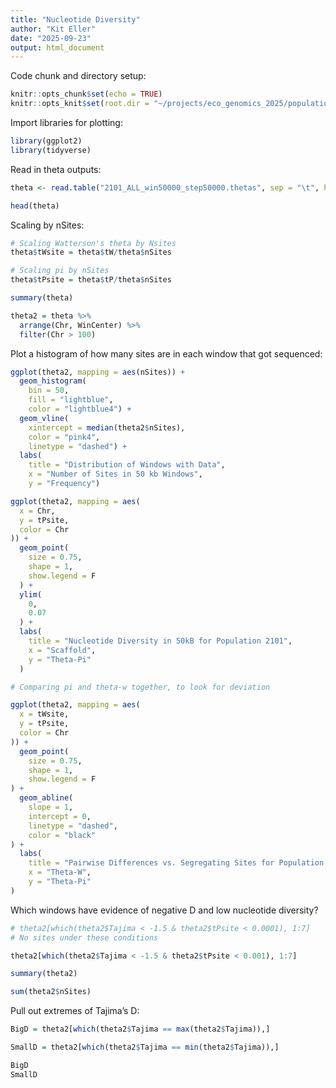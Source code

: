 ```yaml
---
title: "Nucleotide Diversity"
author: "Kit Eller"
date: "2025-09-23"
output: html_document
---
```


Code chunk and directory setup:
```r
knitr::opts_chunk$set(echo = TRUE)
knitr::opts_knit$set(root.dir = "~/projects/eco_genomics_2025/population_genomics/myresults/ANGSD/diversity/")
```

Import libraries for plotting:
```r
library(ggplot2)
library(tidyverse)
```

Read in theta outputs:
```r
theta <- read.table("2101_ALL_win50000_step50000.thetas", sep = "\t", header = T)

head(theta)

```
Scaling by nSites:
```r
# Scaling Watterson's theta by Nsites
theta$tWsite = theta$tW/theta$nSites 

# Scaling pi by nSites
theta$tPsite = theta$tP/theta$nSites
```

```r

summary(theta)

theta2 = theta %>%
  arrange(Chr, WinCenter) %>%
  filter(Chr > 100)

```

Plot a histogram of how many sites are in each window that got sequenced:
```r

ggplot(theta2, mapping = aes(nSites)) +
  geom_histogram(
    bin = 50,
    fill = "lightblue",
    color = "lightblue4") +
  geom_vline(
    xintercept = median(theta2$nSites),
    color = "pink4",
    linetype = "dashed") +
  labs(
    title = "Distribution of Windows with Data",
    x = "Number of Sites in 50 kb Windows",
    y = "Frequency")

ggplot(theta2, mapping = aes(
  x = Chr,
  y = tPsite,
  color = Chr
)) +
  geom_point(
    size = 0.75,
    shape = 1,
    show.legend = F
  ) +
  ylim(
    0,
    0.07
  ) +
  labs(
    title = "Nucleotide Diversity in 50kB for Population 2101",
    x = "Scaffold",
    y = "Theta-Pi"
  )

```

```r
# Comparing pi and theta-w together, to look for deviation

ggplot(theta2, mapping = aes(
  x = tWsite,
  y = tPsite,
  color = Chr
)) + 
  geom_point(
    size = 0.75,
    shape = 1,
    show.legend = F
) +
  geom_abline(
    slope = 1,
    intercept = 0,
    linetype = "dashed",
    color = "black"
) +
  labs(
    title = "Pairwise Differences vs. Segregating Sites for Population 2101",
    x = "Theta-W",
    y = "Theta-Pi"
)

```
Which windows have evidence of negative D and low nucleotide diversity?
```r
# theta2[which(theta2$Tajima < -1.5 & theta2$tPsite < 0.0001), 1:7]
# No sites under these conditions

theta2[which(theta2$Tajima < -1.5 & theta2$tPsite < 0.001), 1:7]

summary(theta2)

sum(theta2$nSites)
```

Pull out extremes of Tajima's D:
```r
BigD = theta2[which(theta2$Tajima == max(theta2$Tajima)),]

SmallD = theta2[which(theta2$Tajima == min(theta2$Tajima)),]

BigD
SmallD

```

